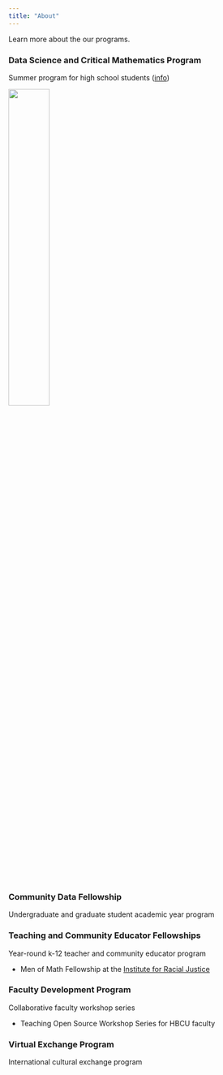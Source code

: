 ```yaml
---
title: "About"
---
```



Learn more about the our programs.

### Data Science and Critical Mathematics Program
| Summer program for high school students ([info](img/dscm22_flyer.jpg){target="_blank"})

![](img/dscm22_group.png){fig-align="left" width="40%"}

### Community Data Fellowship
| Undergraduate and graduate student academic year program

### Teaching and Community Educator Fellowships
| Year-round k-12 teacher and community educator program

- Men of Math Fellowship at the [Institute for Racial Justice](https://www.luc.edu/irj/ourcurrentprojects/featuredprojects/menofmathm2fellowship/)

### Faculty Development Program
| Collaborative faculty workshop series

- Teaching Open Source Workshop Series for HBCU faculty

### Virtual Exchange Program
| International cultural exchange program